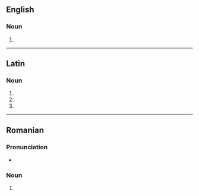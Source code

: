==English==

===Noun===
{{head|en|noun plural form}}

# {{plural of|limbus|lang=en}}

----

==Latin==

===Noun===
{{la-noun-form|limbī}}

# {{inflection of|limbus||nom|p|lang=la}}
# {{inflection of|limbus||gen|s|lang=la}}
# {{inflection of|limbus||voc|p|lang=la}}

----

==Romanian==

===Pronunciation===
* {{IPA|[ˈlimbi]|lang=ro}}

===Noun===
{{head|ro|noun form|g=f-p}}

# {{plural of|limbă|lang=ro}}